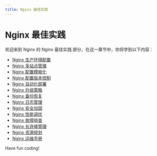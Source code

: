 ```yaml
---
title: Nginx 最佳实践
---
```


# Nginx 最佳实践

欢迎来到 Nginx 的 Nginx 最佳实践 部分，在这一章节中，你将学到以下内容：

- [Nginx 生产环境配置](./0-nginx-production-environment-configuration.mdx)
- [Nginx 多站点管理](./1-nginx-multisite-management.mdx)
- [Nginx 配置模板化](./2-nginx-configuration-templating.mdx)
- [Nginx 配置版本控制](./3-nginx-configuration-version-control.mdx)
- [Nginx 自动化部署](./4-nginx-automation-deployment.mdx)
- [Nginx 升级策略](./5-nginx-upgrade-strategy.mdx)
- [Nginx 备份恢复](./6-nginx-backup-restore.mdx)
- [Nginx 日志管理](./7-nginx-log-management.mdx)
- [Nginx 安全加固](./8-nginx-security-hardening.mdx)
- [Nginx 性能调优](./9-nginx-performance-tuning.mdx)
- [Nginx 故障排查](./10-troubleshooting-nginx.mdx)
- [Nginx 长连接管理](./11-nginx-long-connection-management.mdx)
- [Nginx 资源规划](./12-nginx-resource-planning.mdx)
- [Nginx 运维手册](./13-nginx-om-manual.mdx)

Have fun coding!